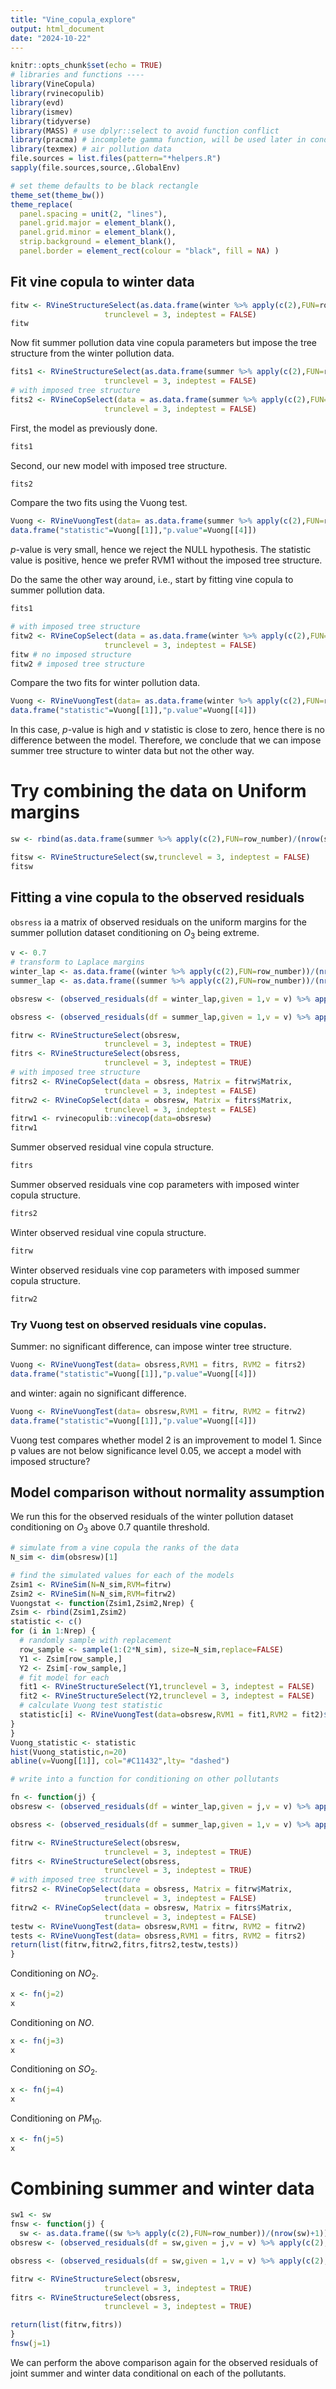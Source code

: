 ```yaml
---
title: "Vine_copula_explore"
output: html_document
date: "2024-10-22"
---
```


```r
knitr::opts_chunk$set(echo = TRUE)
# libraries and functions ----
library(VineCopula)
library(rvinecopulib)
library(evd)
library(ismev)
library(tidyverse)
library(MASS) # use dplyr::select to avoid function conflict
library(pracma) # incomplete gamma function, will be used later in cond.ext.model for modelling the residual margins
library(texmex) # air pollution data
file.sources = list.files(pattern="*helpers.R")
sapply(file.sources,source,.GlobalEnv)

# set theme defaults to be black rectangle
theme_set(theme_bw())
theme_replace(
  panel.spacing = unit(2, "lines"),
  panel.grid.major = element_blank(),
  panel.grid.minor = element_blank(),
  strip.background = element_blank(),
  panel.border = element_rect(colour = "black", fill = NA) )
```

## Fit vine copula to winter data

```r
fitw <- RVineStructureSelect(as.data.frame(winter %>% apply(c(2),FUN=row_number)/(nrow(winter)+1)),
                     trunclevel = 3, indeptest = FALSE)
fitw
```

Now fit summer pollution data vine copula parameters but impose the tree structure from the winter pollution data.

```r
fits1 <- RVineStructureSelect(as.data.frame(summer %>% apply(c(2),FUN=row_number)/(nrow(summer)+1)),
                     trunclevel = 3, indeptest = FALSE)
# with imposed tree structure
fits2 <- RVineCopSelect(data = as.data.frame(summer %>% apply(c(2),FUN=row_number)/(nrow(summer)+1)), Matrix = fitw$Matrix,
                     trunclevel = 3, indeptest = FALSE)

```
First, the model as previously done.
```r
fits1
```
Second, our new model with imposed tree structure.

```r
fits2
```

Compare the two fits using the Vuong test.

```r
Vuong <- RVineVuongTest(data= as.data.frame(summer %>% apply(c(2),FUN=row_number)/(nrow(summer)+1)),RVM1 = fits1, RVM2 = fits2)
data.frame("statistic"=Vuong[[1]],"p.value"=Vuong[[4]])
```

$p$-value is very small, hence we reject the NULL hypothesis. The statistic value is positive, hence we prefer RVM1 without the imposed tree structure.

Do the same the other way around, i.e., start by fitting vine copula to summer pollution data.

```r
fits1
```

```r
# with imposed tree structure
fitw2 <- RVineCopSelect(data = as.data.frame(winter %>% apply(c(2),FUN=row_number)/(nrow(winter)+1)), Matrix = fits1$Matrix,
                     trunclevel = 3, indeptest = FALSE)
fitw # no imposed structure
fitw2 # imposed tree structure
```
 Compare the two fits for winter pollution data.
 
```r
Vuong <- RVineVuongTest(data= as.data.frame(winter %>% apply(c(2),FUN=row_number)/(nrow(winter)+1)),RVM1 = fitw, RVM2 = fitw2)
data.frame("statistic"=Vuong[[1]],"p.value"=Vuong[[4]])
```

In this case, $p$-value is high and $\nu$ statistic is close to zero, hence there is no difference between the model. Therefore, we conclude that we can impose summer tree structure to winter data but not the other way.

# Try combining the data on Uniform margins

```r
sw <- rbind(as.data.frame(summer %>% apply(c(2),FUN=row_number)/(nrow(summer)+1)),as.data.frame(winter %>% apply(c(2),FUN=row_number)/(nrow(winter)+1)))

fitsw <- RVineStructureSelect(sw,trunclevel = 3, indeptest = FALSE)
fitsw
```


## Fitting a vine copula to the observed residuals

`obsress` ia a matrix of observed residuals on the uniform margins for the summer pollution dataset conditioning on $O_3$ being extreme.

```r
v <- 0.7
# transform to Laplace margins
winter_lap <- as.data.frame((winter %>% apply(c(2),FUN=row_number))/(nrow(winter)+1)) %>% apply(c(1,2),FUN=unif_laplace_pit) %>% as.data.frame()
summer_lap <- as.data.frame((summer %>% apply(c(2),FUN=row_number))/(nrow(summer)+1)) %>% apply(c(1,2),FUN=unif_laplace_pit) %>% as.data.frame()

obsresw <- (observed_residuals(df = winter_lap,given = 1,v = v) %>% apply(c(2),FUN=row_number))/(nrow(winter_lap)*(1-v)+1)

obsress <- (observed_residuals(df = summer_lap,given = 1,v = v) %>% apply(c(2),FUN=row_number))/(nrow(summer_lap)*(1-v)+1)

fitrw <- RVineStructureSelect(obsresw,
                     trunclevel = 3, indeptest = TRUE)
fitrs <- RVineStructureSelect(obsress,
                     trunclevel = 3, indeptest = TRUE)
# with imposed tree structure
fitrs2 <- RVineCopSelect(data = obsress, Matrix = fitrw$Matrix,
                     trunclevel = 3, indeptest = FALSE)
fitrw2 <- RVineCopSelect(data = obsresw, Matrix = fitrs$Matrix,
                     trunclevel = 3, indeptest = FALSE)
fitrw1 <- rvinecopulib::vinecop(data=obsresw)
fitrw1
```

 Summer observed residual vine copula structure.
 
```r
fitrs
```
 
Summer observed residuals vine cop parameters with imposed winter copula structure.
 
```r
fitrs2
```
 
Winter observed residual vine copula structure.
  
```r
fitrw
```

Winter observed residuals vine cop parameters with imposed summer copula structure.
 
```r
fitrw2
```

### Try Vuong test on observed residuals vine copulas.

Summer: no significant difference, can impose winter tree structure.
```r
Vuong <- RVineVuongTest(data= obsress,RVM1 = fitrs, RVM2 = fitrs2)
data.frame("statistic"=Vuong[[1]],"p.value"=Vuong[[4]])
```
and winter: again no significant difference.

```r
Vuong <- RVineVuongTest(data= obsresw,RVM1 = fitrw, RVM2 = fitrw2)
data.frame("statistic"=Vuong[[1]],"p.value"=Vuong[[4]])
```

Vuong test compares whether model $2$ is an improvement to model $1$. Since p values are not below significance level $0.05$, we accept a model with imposed structure?

## Model comparison without normality assumption

We run this for the observed residuals of the winter pollution dataset conditioning on $O_3$ above $0.7$ quantile threshold.

```r
# simulate from a vine copula the ranks of the data
N_sim <- dim(obsresw)[1]

# find the simulated values for each of the models
Zsim1 <- RVineSim(N=N_sim,RVM=fitrw)
Zsim2 <- RVineSim(N=N_sim,RVM=fitrw2)
Vuongstat <- function(Zsim1,Zsim2,Nrep) {
Zsim <- rbind(Zsim1,Zsim2)
statistic <- c()
for (i in 1:Nrep) {
  # randomly sample with replacement
  row_sample <- sample(1:(2*N_sim), size=N_sim,replace=FALSE)
  Y1 <- Zsim[row_sample,]
  Y2 <- Zsim[-row_sample,]
  # fit model for each
  fit1 <- RVineStructureSelect(Y1,trunclevel = 3, indeptest = FALSE)
  fit2 <- RVineStructureSelect(Y2,trunclevel = 3, indeptest = FALSE)
  # calculate Vuong test statistic
  statistic[i] <- RVineVuongTest(data=obsresw,RVM1 = fit1,RVM2 = fit2)$statistic
}
}
Vuong_statistic <- statistic
hist(Vuong_statistic,n=20)
abline(v=Vuong[[1]], col="#C11432",lty= "dashed")
```


```r
# write into a function for conditioning on other pollutants

fn <- function(j) {
obsresw <- (observed_residuals(df = winter_lap,given = j,v = v) %>% apply(c(2),FUN=row_number))/(nrow(winter_lap)*(1-v)+1)

obsress <- (observed_residuals(df = summer_lap,given = 1,v = v) %>% apply(c(2),FUN=row_number))/(nrow(summer_lap)*(1-v)+1)

fitrw <- RVineStructureSelect(obsresw,
                     trunclevel = 3, indeptest = TRUE)
fitrs <- RVineStructureSelect(obsress,
                     trunclevel = 3, indeptest = TRUE)
# with imposed tree structure
fitrs2 <- RVineCopSelect(data = obsress, Matrix = fitrw$Matrix,
                     trunclevel = 3, indeptest = FALSE)
fitrw2 <- RVineCopSelect(data = obsresw, Matrix = fitrs$Matrix,
                     trunclevel = 3, indeptest = FALSE)
testw <- RVineVuongTest(data= obsresw,RVM1 = fitrw, RVM2 = fitrw2)
tests <- RVineVuongTest(data= obsress,RVM1 = fitrs, RVM2 = fitrs2)
return(list(fitrw,fitrw2,fitrs,fitrs2,testw,tests))
}
```

Conditioning on $NO_2$.

```r
x <- fn(j=2)
x
```

Conditioning on $NO$.

```r
x <- fn(j=3)
x
```

Conditioning on $SO_2$.

```r
x <- fn(j=4)
x
```

Conditioning on $PM_{10}$.

```r
x <- fn(j=5)
x
```

# Combining summer and winter data

```r
sw1 <- sw
fnsw <- function(j) {
  sw <- as.data.frame((sw %>% apply(c(2),FUN=row_number))/(nrow(sw)+1)) %>% apply(c(1,2),FUN=unif_laplace_pit) %>% as.data.frame()
obsresw <- (observed_residuals(df = sw,given = j,v = v) %>% apply(c(2),FUN=row_number))/(nrow(sw)*(1-v)+1)

obsress <- (observed_residuals(df = sw,given = 1,v = v) %>% apply(c(2),FUN=row_number))/(nrow(sw)*(1-v)+1)

fitrw <- RVineStructureSelect(obsresw,
                     trunclevel = 3, indeptest = TRUE)
fitrs <- RVineStructureSelect(obsress,
                     trunclevel = 3, indeptest = TRUE)

return(list(fitrw,fitrs))
}
fnsw(j=1)
```
We can perform the above comparison again for the observed residuals of joint summer and winter data conditional on each of the pollutants.